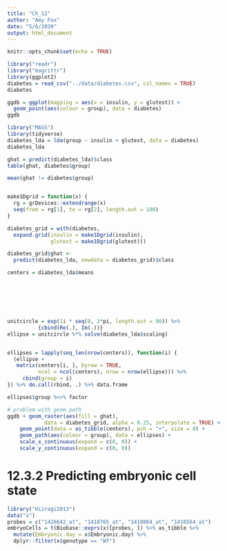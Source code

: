 ```yaml
---
title: "Ch_12"
author: "Amy Fox"
date: "5/6/2020"
output: html_document
---
```


```r
knitr::opts_chunk$set(echo = TRUE)
```

```r
library("readr")
library("magrittr")
library(ggplot2)
diabetes = read_csv("../data/diabetes.csv", col_names = TRUE)
diabetes

ggdb = ggplot(mapping = aes(x = insulin, y = glutest)) +
  geom_point(aes(colour = group), data = diabetes)
ggdb


```



```r

library("MASS")
library(tidyverse)
diabetes_lda = lda(group ~ insulin + glutest, data = diabetes)
diabetes_lda

ghat = predict(diabetes_lda)$class
table(ghat, diabetes$group)

mean(ghat != diabetes$group)


make1Dgrid = function(x) {
  rg = grDevices::extendrange(x)
  seq(from = rg[1], to = rg[2], length.out = 100)
}

diabetes_grid = with(diabetes,
  expand.grid(insulin = make1Dgrid(insulin),
              glutest = make1Dgrid(glutest)))

diabetes_grid$ghat <- 
  predict(diabetes_lda, newdata = diabetes_grid)$class

centers = diabetes_lda$means







unitcircle = exp(1i * seq(0, 2*pi, length.out = 90)) %>%
          {cbind(Re(.), Im(.))}
ellipse = unitcircle %*% solve(diabetes_lda$scaling)


ellipses = lapply(seq_len(nrow(centers)), function(i) {
  (ellipse +
   matrix(centers[i, ], byrow = TRUE,
          ncol = ncol(centers), nrow = nrow(ellipse))) %>%
     cbind(group = i)
}) %>% do.call(rbind, .) %>% data.frame

ellipses$group %<>% factor

# problem with geom_path
ggdb + geom_raster(aes(fill = ghat),
            data = diabetes_grid, alpha = 0.25, interpolate = TRUE) +
    geom_point(data = as_tibble(centers), pch = "+", size = 8) +
    geom_path(aes(colour = group), data = ellipses) +
    scale_x_continuous(expand = c(0, 0)) +
    scale_y_continuous(expand = c(0, 0))
```

# 12.3.2 Predicting embryonic cell state

```r
library("Hiiragi2013")
data("x")
probes = c("1426642_at", "1418765_at", "1418864_at", "1416564_at")
embryoCells = t(Biobase::exprs(x)[probes, ]) %>% as_tibble %>%
  mutate(Embryonic.day = x$Embryonic.day) %>%
  dplyr::filter(x$genotype == "WT")
```

